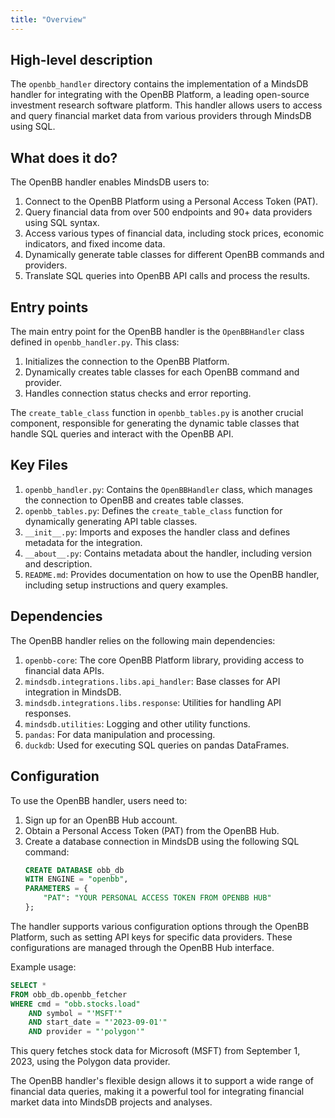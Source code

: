 ```yaml
---
title: "Overview"
---
```


## High-level description
The `openbb_handler` directory contains the implementation of a MindsDB handler for integrating with the OpenBB Platform, a leading open-source investment research software platform. This handler allows users to access and query financial market data from various providers through MindsDB using SQL.

## What does it do?
The OpenBB handler enables MindsDB users to:
1. Connect to the OpenBB Platform using a Personal Access Token (PAT).
2. Query financial data from over 500 endpoints and 90+ data providers using SQL syntax.
3. Access various types of financial data, including stock prices, economic indicators, and fixed income data.
4. Dynamically generate table classes for different OpenBB commands and providers.
5. Translate SQL queries into OpenBB API calls and process the results.

## Entry points
The main entry point for the OpenBB handler is the `OpenBBHandler` class defined in `openbb_handler.py`. This class:
1. Initializes the connection to the OpenBB Platform.
2. Dynamically creates table classes for each OpenBB command and provider.
3. Handles connection status checks and error reporting.

The `create_table_class` function in `openbb_tables.py` is another crucial component, responsible for generating the dynamic table classes that handle SQL queries and interact with the OpenBB API.

## Key Files
1. `openbb_handler.py`: Contains the `OpenBBHandler` class, which manages the connection to OpenBB and creates table classes.
2. `openbb_tables.py`: Defines the `create_table_class` function for dynamically generating API table classes.
3. `__init__.py`: Imports and exposes the handler class and defines metadata for the integration.
4. `__about__.py`: Contains metadata about the handler, including version and description.
5. `README.md`: Provides documentation on how to use the OpenBB handler, including setup instructions and query examples.

## Dependencies
The OpenBB handler relies on the following main dependencies:
1. `openbb-core`: The core OpenBB Platform library, providing access to financial data APIs.
2. `mindsdb.integrations.libs.api_handler`: Base classes for API integration in MindsDB.
3. `mindsdb.integrations.libs.response`: Utilities for handling API responses.
4. `mindsdb.utilities`: Logging and other utility functions.
5. `pandas`: For data manipulation and processing.
6. `duckdb`: Used for executing SQL queries on pandas DataFrames.

## Configuration
To use the OpenBB handler, users need to:
1. Sign up for an OpenBB Hub account.
2. Obtain a Personal Access Token (PAT) from the OpenBB Hub.
3. Create a database connection in MindsDB using the following SQL command:
   ```sql
   CREATE DATABASE obb_db
   WITH ENGINE = "openbb",
   PARAMETERS = {
       "PAT": "YOUR PERSONAL ACCESS TOKEN FROM OPENBB HUB"
   };
   ```

The handler supports various configuration options through the OpenBB Platform, such as setting API keys for specific data providers. These configurations are managed through the OpenBB Hub interface.

Example usage:
```sql
SELECT *
FROM obb_db.openbb_fetcher
WHERE cmd = "obb.stocks.load"
    AND symbol = "'MSFT'"
    AND start_date = "'2023-09-01'"
    AND provider = "'polygon'"
```

This query fetches stock data for Microsoft (MSFT) from September 1, 2023, using the Polygon data provider.

The OpenBB handler's flexible design allows it to support a wide range of financial data queries, making it a powerful tool for integrating financial market data into MindsDB projects and analyses.